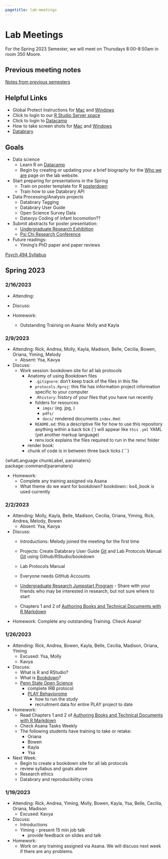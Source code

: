 ```yaml
---
pagetitle: lab-meetings
---
```


# Lab Meetings

For the Spring 2023 Semester, we will meet on Thursdays 8:00-8:50am in room 350 Moore.

## Previous meeting notes

[Notes from previous semesters](lab-meetings-previous.html)

## Helpful Links

- Global Protect Instructions for [Mac](https://ithelp.ssri.psu.edu/penn-state-vpn-mac) and [Windows ](https://ithelp.ssri.psu.edu/penn-state-vpn)
- Click to login to our [R Studio Server space](https://rstudio.tlt.psu.edu/s/e40b8122db8f5ab27456f/)
- Click to login to [Datacamp](https://www.datacamp.com/)
- How to take screen shots for [Mac](https://support.apple.com/en-us/HT201361) and [Windows](https://www.howtogeek.com/226280/how-to-take-screenshots-in-windows-10/)
- [Databrary](https://www.databrary.org)

## Goals
- Data science
    - Learn R on [Datacamp](https://www.datacamp.com/)
    - Begin by creating or updating your a brief biography for the [Who we are](https://gilmore-lab.github.io/who-we-are.html) page on the lab website.
- Start preparing for presentations in the Spring
    - Train on poster template for R [posterdown](https://github.com/brentthorne/posterdown)
    - Train how to use Databrary API
<!-- - Launch new projects -->
<!--     - [Development of Motion Sensitivity Meta-analysis](https://github.com/gilmore-lab/motion-metaanalysis) -->
<!--     - Visuomotor tracking -->
- Data Processing/Analysis projects
    - Databrary Tagging
    - Databrary User Guide
    - Open Science Survey Data
    - Datavyu Coding of infant locomotion??
- Submit abstracts for poster presentation:
  - [Undergraduate Research Exhibition](https://urfm.psu.edu/programs/undergraduate-exhibition#paragraphs-id-114)
  - [Psi Chi Research Conference](https://sites.psu.edu/psichi/research-conference-2/)
- Future readings:
  - Yiming's PhD paper and paper reviews

[Psych 494 Syllabus](https://gilmore-lab.github.io/protocols/psych-494-syllabus.html) 

## Spring 2023

### 2/16/2023

- Attending:

- Discuss:

- Homework:
  - Outstanding Training on Asana: Molly and Kayla

### 2/9/2023

- Attending: Rick, Andrea, Molly, Kayla, Madison, Belle, Cecilia, Bowen, Oriana, Yiming, Melody
  - Absent: Ysa, Kavya

- Discuss:  
  - Work session: bookdown site for all lab protocols
    - Anatomy of using Bookdown files  
      - `.gitignore`: don't keep track of the files in this file  
      - `protocols.Rproj`: this file has information project information specific to your computer  
      - `.Rhistory`: history of your files that you have run recently  
      - folders for resources
        - `imgs/` (eg. jpg, )
        - `pdfs/`
        - `docs/` rendered documents
      `index.Rmd`: 
      - `README.md`: this a descriptive file for how to use this repository
      anything within a back tick (\`)  will appear like `this`
   `.yml` YAML (yet another markup language)
      - renv.lock explains the files required to run in the renv/ folder
      
    - render book: 
    - chunk of code is in between three back ticks (```)
    
{whatLanguage chunkLabel, paramaters}   
   package::command(paramaters)    

   

- Homework:
  - Complete any training assigned via Asana
  - What theme do we want for bookdown? bookdown:: bs4_book is used currently

### 2/2/2023

- Attending: Molly, Kayla, Belle, Madison, Cecilia, Oriana, Yiming, Rick, Andrea, Melody, Bowen
   - Absent: Ysa, Kavya

- Discuss:
   - Introductions: Melody joined the meeting for the first time
   - Projects: Create Databrary User Guide [Git](https://github.com/databrary/guide) and Lab Protocols Manual [Git](https://github.com/gilmore-lab/protocols) using Github/RStudio/bookdown
   - Lab Protocols Manual
   - Everyone needs GitHub Accounts
   
   - [Undergraduate Research Jumpstart Program](https://www.psu.edu/news/university-libraries/story/libraries-undergraduate-research-jumpstart-program-seeks-participants/?utm_audience=Combined&utm_source=newswire&utm_medium=email&utm_campaign=Penn%20State%20Today&utm_content=01-31-2023-20-59&utm_term=Announcements%20-%203) - Share with your friends who may be interested in research, but not sure where to start
   - Chapters 1 and 2 of [Authoring Books and Technical Documents with R Markdown](https://bookdown.org/yihui/bookdown/)

- Homework: Complete any outstanding Training. Check Asana!


### 1/26/2023

- Attending: Rick, Andrea, Bowen, Kayla, Belle, Cecilia, Madison, Oriana, Yiming
  - Excused: Ysa, Molly
  - Kavya
- Discuss:
  - What is R and RStudio?
  - What is [Bookdown](https://bookdown.org/)?
  - [Penn State Open Science](https://github.com/penn-state-open-science/roadmap)
    - complete IRB protocol
    - [PLAY Behaviorome](https://play-behaviorome.github.io./protocol/)
      - how to run the study
      - recruitment data for entire PLAY project to date

- Homework:
  - Read Chapters 1 and 2 of [Authoring Books and Technical Documents with R Markdown](https://bookdown.org/yihui/bookdown/)
  - Check Asana Tasks Weekly
  - The following students have training to take or retake:
      - Oriana
      - Bowen
      - Kayla
      - Ysa
      
- Next Week:
  - Begin to create a bookdown site for all lab protocols
  - review syllabus and goals above
  - Research ethics
  - Databrary and reproducibility crisis

### 1/19/2023

- Attending: Rick, Andrea, Yiming, Molly, Bowen, Kayla, Ysa, Belle, Cecilia, Oriana, Madison
  - Excused: Kavya
- Discuss: 
  - Introductions 
  - Yiming - present 15 min job talk
    - provide feedback on slides and talk
- Homework:
  - Work on any training assigned via Asana. We will discuss next week if there are any problems.
